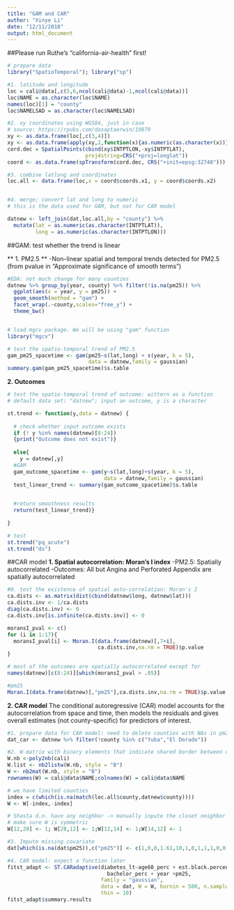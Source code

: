 ```yaml
---
title: "GAM and CAR"
author: "Xinye Li"
date: "12/11/2018"
output: html_document
---
```


##Please run Ruthe's "california-air-health" first!


```r
# prepare data
library("SpatioTemporal"); library("sp")

#1. latitude and longitude
loc = cali@data[,c(5,6,ncol(cali@data)-1,ncol(cali@data))]
loc$NAME = as.character(loc$NAME)
names(loc)[1] = "county"
loc$NAMELSAD = as.character(loc$NAMELSAD)

#2. xy coordinates using WGS84, just in case
# source: https://rpubs.com/dasaptaerwin/19879
xy <- as.data.frame(loc[,c(3,4)])
xy <- as.data.frame(apply(xy,2,function(x){as.numeric(as.character(x))}))
cord.dec = SpatialPoints(cbind(xy$INTPTLON,-xy$INTPTLAT), 
                         proj4string=CRS("+proj=longlat"))
coord <- as.data.frame(spTransform(cord.dec, CRS("+init=epsg:32748")))

#3. combine latlong and coordinates
loc.all <- data.frame(loc,x = coord$coords.x1, y = coord$coords.x2)


#4. merge; convert lat and long to numeric 
# this is the data used for GAM, but not for CAR model

datnew <- left_join(dat,loc.all,by = "county") %>% 
  mutate(lat = as.numeric(as.character(INTPTLAT)),
         long = as.numeric(as.character(INTPTLON))) 


```



##GAM: test whether the trend is linear

** 1. PM2.5 ** 
-Non-linear spatial and temporal trends detected for PM2.5 (from pvalue in "Approximate significance of smooth terms")



```r
#EDA: not much change for many counties
datnew %>% group_by(year, county) %>% filter(!is.na(pm25)) %>%
  ggplot(aes(x = year, y = pm25)) +
  geom_smooth(method = "gam") +
  facet_wrap(.~county,scales="free_y") +
  theme_bw()


# load mgcv package. We will be using "gam" function
library("mgcv")

# test the spatio-temporal trend of PM2.5
gam_pm25_spacetime <- gam(pm25~s(lat,long) + s(year, k = 5),
                          data = datnew,family = gaussian)
summary.gam(gam_pm25_spacetime)$s.table


```

**2. Outcomes**
```r
# test the spatio-temporal trend of outcome: wittern as a function
# default data set: "datnew"; input an outcome, y is a character

st.trend <- function(y,data = datnew) {
  
  # check whether input outcome exists
  if (! y %in% names(datnew)[8:24]) 
  {print("Outcome does not exist")}
  
  else{
    y = datnew[,y]
  #GAM
  gam_outcome_spacetime <- gam(y~s(lat,long)+s(year, k = 5),
                               data = datnew,family = gaussian)
  test_linear_trend <- summary(gam_outcome_spacetime)$s.table
  

  #return smoothness results
  return(test_linear_trend)}
  
}

# test
st.trend("pq_acute")
st.trend("ds")
```


##CAR model 
**1. Spatial autocorrelation: Moran's I index**
-PM2.5: Spatially autocorrelated
-Outcomes: All but Angina and Perforated Appendix are spatially autocorrelated


```r
#0. test the existence of spatial auto-correlation: Moran's I
ca.dists <- as.matrix(dist(cbind(datnew$long, datnew$lat)))
ca.dists.inv <- 1/ca.dists
diag(ca.dists.inv) <- 0
ca.dists.inv[is.infinite(ca.dists.inv)] <- 0

moransI_pval <- c()
for (i in 1:17){
  moransI_pval[i] <- Moran.I(data.frame(datnew)[,7+i],
                             ca.dists.inv,na.rm = TRUE)$p.value 
}

# most of the outcomes are spatially autocorrelated except for 
names(datnew)[c(8:24)][which(moransI_pval > .05)]

#pm25
Moran.I(data.frame(datnew)[,"pm25"],ca.dists.inv,na.rm = TRUE)$p.value 
```

**2. CAR model**
The conditional autoregressive (CAR) model accounts for the autocorrelation from space and time, then models the residuals and gives overall estimates (not county-specific) for predictors of interest.

```r
#1. prepare data for CAR model: need to delete counties with NAs in pm25
dat_car <- datnew %>% filter(!county %in% c("Yuba","El Dorado"))

#2. W matrix with binary elements that indicate shared border between counties
W.nb <-poly2nb(cali)
W.list <- nb2listw(W.nb, style = "B")
W <- nb2mat(W.nb, style = "B")
rownames(W) = cali@data$NAME;colnames(W) = cali@data$NAME

# we have limited counties
index = c(which(is.na(match(loc.all$county,datnew$county))))
W <- W[-index,-index]

# Shasta d.n. have any neighbor -> manually inpute the closet neighbor as 1
# make sure W is symmetric
W[12,28] <- 1; W[28,12] <- 1;W[12,14] <- 1;W[14,12] <- 1

#3. Impute missing covariate 
dat[which(is.na(dat$pm25)),c("pm25")] <- c(1,0,0,1.61,10,1,0,1,1,1,0,0,.5,.5,3.5,4,1)

#4. CAR model: expect a function later
fitst_adapt <- ST.CARadaptive(diabetes_lt~age60_perc + est.black.percent +
                                bachelor_perc + year +pm25, 
                              family = "gaussian",
                              data = dat, W = W, burnin = 500, n.sample = 20500,
                              thin = 10)
fitst_adapt$summary.results
```


